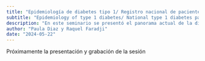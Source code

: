 ```yaml
---
title: "Epidemiología de diabetes tipo 1/ Registro nacional de pacientes con diabetes tipo 1- RENACED-DT1" 
subtitle: "Epidemiology of type 1 diabetes/ National type 1 diabetes patients register- RENACED-DT1"
description: "En este seminario se presentó el panorama actual de la diabetes tipo 1, y se presentó el registro nacional de pacientes con diabetes tipo 1 de México"
author: "Paula Diaz y Raquel Faradji"
date: "2024-05-22"
---
```


Próximamente la presentación y grabación de la sesión
